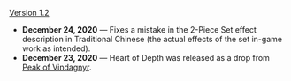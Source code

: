 {{Change History/Header}}
[[Version 1.2]]
*'''December 24, 2020''' &mdash; Fixes a mistake in the 2-Piece Set effect description in Traditional Chinese (the actual effects of the set in-game work as intended).
*'''December 23, 2020''' &mdash; Heart of Depth was released as a drop from [[Peak of Vindagnyr]].